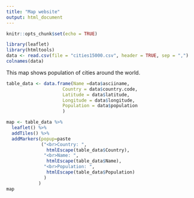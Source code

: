 ```yaml
---
title: "Map website"
output: html_document
---
```


```r
knitr::opts_chunk$set(echo = TRUE)
```


```r
library(leaflet)
library(htmltools)
data <- read.csv(file = "cities15000.csv", header = TRUE, sep = ",")
colnames(data)
```
This map shows population of cities around the world.

```r
table_data <- data.frame(Name =data$asciiname,
                     Country = data$country.code,
                     Latitude = data$latitude,
                     Longitude = data$longitude,
                     Population = data$population
                     )

map <- table_data %>%
  leaflet() %>%
  addTiles() %>%
  addMarkers(popup=paste
             ("<br>Country: ", 
               htmlEscape(table_data$Country), 
              "<br>Name: ", 
               htmlEscape(table_data$Name), 
              "<br>Population: ", 
               htmlEscape(table_data$Population)
              ) 
            )
map
```